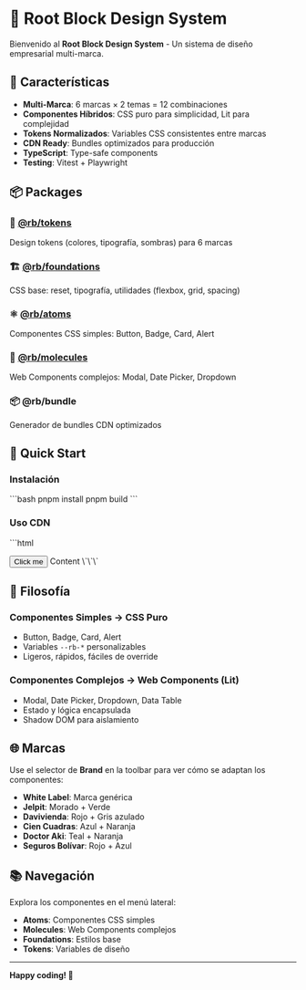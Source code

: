 
<Meta title="Introduction/Welcome" />

# 🎨 Root Block Design System

Bienvenido al **Root Block Design System** - Un sistema de diseño empresarial multi-marca.

## 🌟 Características

- **Multi-Marca**: 6 marcas × 2 temas = 12 combinaciones
- **Componentes Híbridos**: CSS puro para simplicidad, Lit para complejidad
- **Tokens Normalizados**: Variables CSS consistentes entre marcas
- **CDN Ready**: Bundles optimizados para producción
- **TypeScript**: Type-safe components
- **Testing**: Vitest + Playwright

## 📦 Packages

### 🎨 [@rb/tokens](/?path=/docs/tokens-overview--docs)
Design tokens (colores, tipografía, sombras) para 6 marcas

### 🏗️ [@rb/foundations](/?path=/docs/foundations-overview--docs)
CSS base: reset, tipografía, utilidades (flexbox, grid, spacing)

### ⚛️ [@rb/atoms](/?path=/docs/atoms-button--docs)
Componentes CSS simples: Button, Badge, Card, Alert

### 🧬 [@rb/molecules](/?path=/docs/molecules-modal--docs)
Web Components complejos: Modal, Date Picker, Dropdown

### 📦 @rb/bundle
Generador de bundles CDN optimizados

## 🚀 Quick Start

### Instalación

\`\`\`bash
pnpm install
pnpm build
\`\`\`

### Uso CDN

\`\`\`html
<!DOCTYPE html>
<html data-brand="jelpit" data-theme="light">
<head>
  <link rel="stylesheet" href="https://cdn.example.com/rb-jelpit-light.min.css">
  <script type="module" src="https://cdn.example.com/rb-components.min.js"></script>
</head>
<body>
  <button class="rb-button rb-button--primary">Click me</button>
  <rb-modal title="My Modal">Content</rb-modal>
</body>
</html>
\`\`\`

## 🎯 Filosofía

### Componentes Simples → CSS Puro
- Button, Badge, Card, Alert
- Variables `--rb-*` personalizables
- Ligeros, rápidos, fáciles de override

### Componentes Complejos → Web Components (Lit)
- Modal, Date Picker, Dropdown, Data Table
- Estado y lógica encapsulada
- Shadow DOM para aislamiento

## 🌐 Marcas

Use el selector de **Brand** en la toolbar para ver cómo se adaptan los componentes:

- **White Label**: Marca genérica
- **Jelpit**: Morado + Verde
- **Davivienda**: Rojo + Gris azulado
- **Cien Cuadras**: Azul + Naranja
- **Doctor Aki**: Teal + Naranja
- **Seguros Bolívar**: Rojo + Azul

## 📚 Navegación

Explora los componentes en el menú lateral:
- **Atoms**: Componentes CSS simples
- **Molecules**: Web Components complejos
- **Foundations**: Estilos base
- **Tokens**: Variables de diseño

---

**Happy coding! 🚀**

